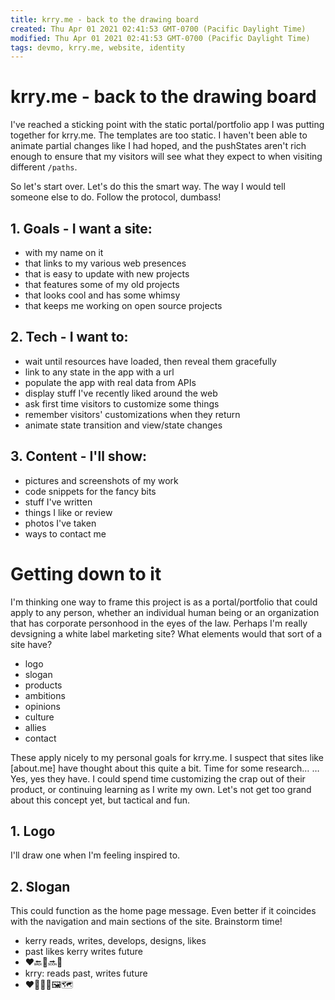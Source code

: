 ```yaml
---
title: krry.me - back to the drawing board
created: Thu Apr 01 2021 02:41:53 GMT-0700 (Pacific Daylight Time)
modified: Thu Apr 01 2021 02:41:53 GMT-0700 (Pacific Daylight Time)
tags: devmo, krry.me, website, identity
---
```


# krry.me - back to the drawing board

I've reached a sticking point with the static portal/portfolio app I was putting together for krry.me. The templates are too static. I haven't been able to animate partial changes like I had hoped, and the pushStates aren't rich enough to ensure that my visitors will see what they expect to when visiting different `/paths`.

So let's start over. Let's do this the smart way. The way I would tell someone else to do. Follow the protocol, dumbass!

## 1. Goals - I want a site:

- with my name on it
- that links to my various web presences
- that is easy to update with new projects
- that features some of my old projects
- that looks cool and has some whimsy
- that keeps me working on open source projects

## 2. Tech - I want to:

- wait until resources have loaded, then reveal them gracefully
- link to any state in the app with a url
- populate the app with real data from APIs
- display stuff I've recently liked around the web
- ask first time visitors to customize some things
- remember visitors' customizations when they return
- animate state transition and view/state changes

## 3. Content - I'll show:

- pictures and screenshots of my work
- code snippets for the fancy bits
- stuff I've written
- things I like or review
- photos I've taken
- ways to contact me

# Getting down to it

I'm thinking one way to frame this project is as a portal/portfolio that could apply to any person, whether an individual human being or an organization that has corporate personhood in the eyes of the law. Perhaps I'm really devsigning a white label marketing site? What elements would that sort of a site have?

- logo
- slogan
- products
- ambitions
- opinions
- culture
- allies
- contact

These apply nicely to my personal goals for krry.me. I suspect that sites like [about.me] have thought about this quite a bit. Time for some research… … Yes, yes they have. I could spend time customizing the crap out of their product, or continuing learning as I write my own. Let's not get too grand about this concept yet, but tactical and fun.

## 1. Logo

I'll draw one when I'm feeling inspired to.

## 2. Slogan

This could function as the home page message. Even better if it coincides with the navigation and main sections of the site. Brainstorm time!

- kerry reads, writes, develops, designs, likes
- past likes kerry writes future
- ❤️🔙👤🔜📝
- krry: reads past, writes future
- ❤️📝👤🤖🖼🗺
